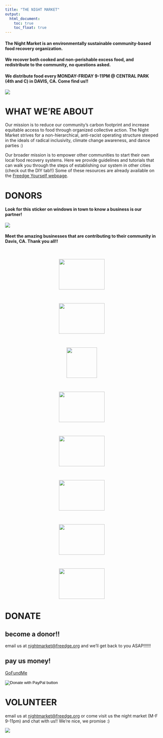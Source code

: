 ```yaml
---
title: "THE NIGHT MARKET"
output:
  html_document:
    toc: true
    toc_float: true
---
```


#### The Night Market is an environmentally sustainable community-based **food recovery organization**. 

#### We recover both cooked and non-perishable excess food, and redistribute to the community, no questions asked. 

#### We distribute food every **MONDAY-FRIDAY 9-11PM @ CENTRAL PARK (4th and C) in DAVIS, CA**. Come find us!!

</h4><div class="main-photo"><img src="photos/DNM.PNG"></div></h4>


# WHAT WE'RE ABOUT

Our mission is to reduce our community's carbon footprint and increase equitable access to food through organized collective action. The Night Market strives for a non-hierarchical, anti-racist operating structure steeped in the ideals of radical inclusivity, climate change awareness, and dance parties :)

Our broader mission is to empower other communities to start their own local food recovery systems. Here we provide guidelines and tutorials that can walk you through the steps of establishing our system in other cities (check out the DIY tab!!) Some of these resources are already available on the [Freedge Yourself webpage](https://freedge.org/freedge-yourself/).


# DONORS

#### Look for this sticker on windows in town to know a business is our partner! 

</h4><div class="main-photo"><img src="photos/NightMarketPartnerSticker.png"></div></h4>



#### Meet the amazing businesses that are contributing to their community in Davis, CA. Thank you all!!


<br>
 <p style="text-align:center;">
      <a href="https://www.gochickpeas.com/">
         <img src="donors/chickps.png" style="width:150px;height:100px;">
      </a></p>


<br>
<p style="text-align:center;">
      <a href="https://www.sophiasthaikitchen.com/">
        <img src="donors/sophias.png"style="width:150px;height:100px;">
      </a>
      </p>

<br>
 <p style="text-align:center;">
      <a href="https://davisfood.coop/">
         <img src="donors/coop.png"style="width:100px;height:100px;">
      </a></p>



<br>
<p style="text-align:center;">
      <a href="https://locations.panerabread.com/ca/davis/609-3rd-st.html">
        <img src="donors/panera.jpg"style="width:150px;height:100px;">
      </a></p>


<br>
<p style="text-align:center;">
      <a href="https://www.yelp.com/biz/village-bakery-davis">
        <img src="donors/VillageBakery.png"style="width:150px;height:100px;">
      </a></p>
      
<br>
<p style="text-align:center;">
      <a href="https://www.capayfarms.com/">
        <img src="donors/capay.png"style="width:150px;height:100px;">
      </a></p>
<br>
<p style="text-align:center;">
      <a href="https://locations.noahs.com/us/ca/davis/1411-w-covell-blvd">
        <img src="donors/noahs.png"style="width:150px;height:100px;">
      </a></p>

<br>
<p style="text-align:center;">
      <a href="https://locations.peets.com/ll/US/CA/Davis/231-E-Street">
        <img src="donors/peets.png"style="width:150px;height:100px;">
      </a></p>



# DONATE

## become a donor!!
email us at 
<a href = "mailto: nightmarket@freedge.org"> nightmarket@freedge.org</a> and we'll get back to you ASAP!!!!!!

## pay us money!

[GoFundMe](https://www.gofundme.com/f/davis-night-market-fund)


<form action="https://www.paypal.com/donate" method="post" target="_top">
<input type="hidden" name="hosted_button_id" value="8SMBVXH9MHNQ2" />
<input type="image" src="https://www.paypalobjects.com/en_US/i/btn/btn_donate_LG.gif" border="0" name="submit" title="PayPal - The safer, easier way to pay online!" alt="Donate with PayPal button" />
<img alt="" border="0" src="https://www.paypal.com/en_US/i/scr/pixel.gif" width="1" height="1" />
</form>



# VOLUNTEER 

email us at 
<a href = "mailto: nightmarket@freedge.org"> nightmarket@freedge.org</a> or come visit us the night market (M-F 9-11pm) and chat with us!! We're nice, we promise :)  

</h4><div class="main-photo"><img src="photos/1S9A8420.jpg"></div></h4>

